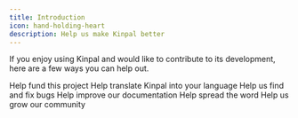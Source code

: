 ```yaml
---
title: Introduction
icon: hand-holding-heart
description: Help us make Kinpal better
---
```


If you enjoy using Kinpal and would like to contribute to its development, here are a few ways you can help out.

<CardGroup cols={2}>
  <Card title="Donate" icon="coins" href="/contribute/donations">
    Help fund this project
  </Card>
  <Card title="Translate" icon="globe" href="/contribute/translations">
    Help translate Kinpal into your language
  </Card>
  <Card
    title="Report a Bug"
    icon="bug"
    href="https://github.com/opencompute/rallly/issues/new?assignees=&labels=bug&template=---bug-report.md&title="
  >
    Help us find and fix bugs
  </Card>
  <Card title="Documentation" icon="book" href="/contribute/documentation">
    Help improve our documentation
  </Card>
  <Card
    title="Leave a review on Trustpilot"
    icon="star"
    href="https://www.trustpilot.com/review/rallly.co"
  >
    Help spread the word
  </Card>
  <Card
    title="Follow @kinpalai on Twitter"
    icon="twitter"
    href="https://twitter.com/kinpalai"
  >
    Help us grow our community
  </Card>
</CardGroup>
